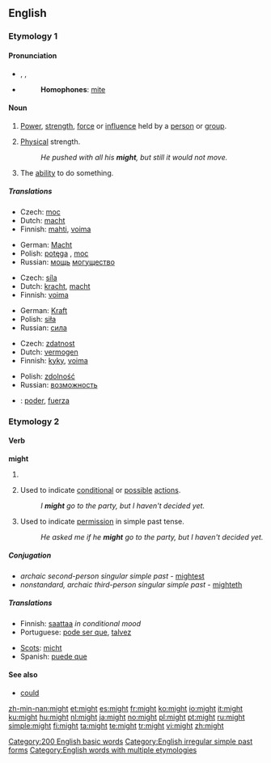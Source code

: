 {{wikipedia}}
==English==

{{rank|without|make|def|112|might|being|day|through}}

===Etymology 1===
{{etyl|ang}} {{term|miht}}

====Pronunciation====
* {{enPR|mīt}}, {{IPA|/maɪt/}}, {{SAMPA|/maIt/}}
* {{audio|en-us-might.ogg|Audio (US)}}
*: '''Homophones''': [[mite]]
*: {{rhymes|aɪt}}

====Noun====
{{en-noun|-}}

# {{uncountable}} [[power|Power]], [[strength]], [[force]] or [[influence]] held by a [[person]] or [[group]].
# {{uncountable}} [[physical|Physical]] strength.
#: ''He pushed with all his '''might''', but still it would not move.''
# {{uncountable}} The [[ability]] to do something.

=====Translations=====
{{trans-top|personal power}}
* Czech: [[moc]] {{f}}
* Dutch: [[macht]] {{f}}
* Finnish: [[mahti]], [[voima]]
{{trans-mid}}
* German: [[Macht]] {{f}}
* Polish: [[potęga]] {{f}}, [[moc]] {{f}}
* Russian: [[мощь]] [[могущество]]
{{trans-bottom}}

{{trans-top|physical strength}}
* Czech: [[síla]] {{f}}
* Dutch: [[kracht]], [[macht]] {{f}}
* Finnish: [[voima]]
{{trans-mid}}
* German: [[Kraft]] {{f}}
* Polish: [[siła]] {{f}}
* Russian: [[сила]]
{{trans-bottom}}

{{trans-top|ability}}
* Czech: [[zdatnost]] {{f}}
* Dutch: [[vermogen]]
* Finnish: [[kyky]], [[voima]]
{{trans-mid}}
* Polish: [[zdolność]] {{f}}
* Russian: [[возможность]]
{{trans-bottom}}

{{checktrans-top}}
* {{ttbc|Spanish}}: [[poder]], [[fuerza]]
{{checktrans-bottom}}

===Etymology 2===
{{etyl|ang}} {{term|meahte}}

====Verb====
'''might'''

# {{auxiliary}} {{simple past of|[[may]]}}
# {{auxiliary}} Used to indicate [[conditional]] or [[possible]] [[action]]s.
#: ''I '''might''' go to the party, but I haven't decided yet.''
# {{auxiliary}} Used to indicate [[permission]] in simple past tense.
#: ''He asked me if he '''might''' go to the party, but I haven't decided yet.''

=====Conjugation=====
* ''archaic second-person singular simple past'' - [[mightest]]
* ''nonstandard, archaic third-person singular simple past'' - [[mighteth]]

=====Translations=====
{{trans-top|indicator of conditional or possible actions}}
* Finnish: [[saattaa]] ''in conditional mood''
* Portuguese: [[pode ser que]], [[talvez]]
{{trans-mid}}
* [[Scots]]: [[micht]]
* Spanish: [[puede que]]
{{trans-bottom}}

====See also====
* [[could]]

[[Category:200 English basic words]]
[[Category:English irregular simple past forms]]
[[Category:English words with multiple etymologies]]

[[zh-min-nan:might]]
[[et:might]]
[[es:might]]
[[fr:might]]
[[ko:might]]
[[io:might]]
[[it:might]]
[[ku:might]]
[[hu:might]]
[[nl:might]]
[[ja:might]]
[[no:might]]
[[pl:might]]
[[pt:might]]
[[ru:might]]
[[simple:might]]
[[fi:might]]
[[ta:might]]
[[te:might]]
[[tr:might]]
[[vi:might]]
[[zh:might]]